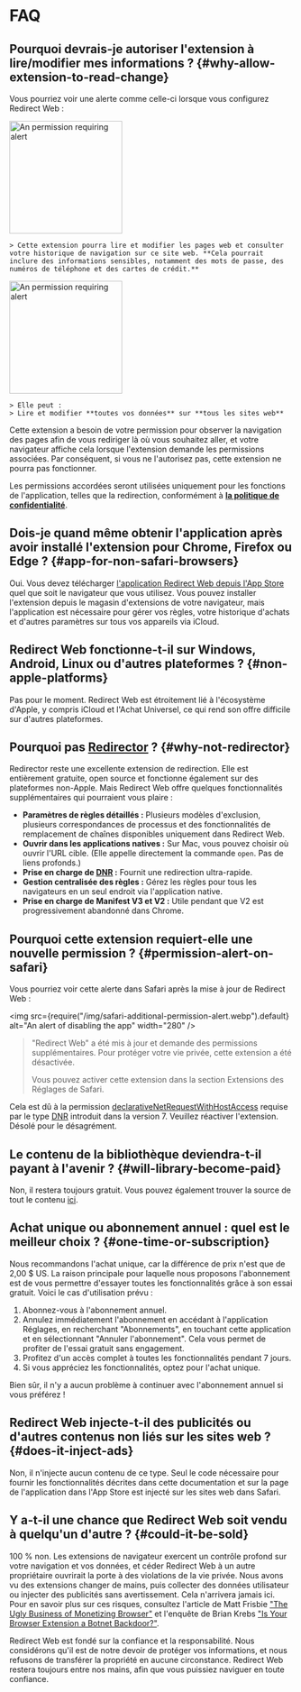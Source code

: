 
# FAQ

## Pourquoi devrais-je autoriser l'extension à lire/modifier mes informations ? {#why-allow-extension-to-read-change}

Vous pourriez voir une alerte comme celle-ci lorsque vous configurez Redirect Web :

<IfBrowserStore stores='appStore'>
    <Image src={PermissionAlertSafari} alt="An permission requiring alert" width="200" margin="0 0 16px 0" hasShadow={true} />

    > Cette extension pourra lire et modifier les pages web et consulter votre historique de navigation sur ce site web. **Cela pourrait inclure des informations sensibles, notamment des mots de passe, des numéros de téléphone et des cartes de crédit.**
</IfBrowserStore>

<IfBrowserStore stores='appStore' includes={false}>
    <Image src={PermissionAlertChrome} alt="An permission requiring alert" height="200" hasRoundedCorners={true} hasShadow={true} margin="0 0 16px 0" />

    > Elle peut :
    > Lire et modifier **toutes vos données** sur **tous les sites web**
</IfBrowserStore>

Cette extension a besoin de votre permission pour observer la navigation des pages afin de vous rediriger là où vous souhaitez aller, et votre navigateur affiche cela lorsque l'extension demande les permissions associées. Par conséquent, si vous ne l'autorisez pas, cette extension ne pourra pas fonctionner.

Les permissions accordées seront utilisées uniquement pour les fonctions de l'application, telles que la redirection, conformément à **[la politique de confidentialité](./privacy-policy)**.

## Dois-je quand même obtenir l'application après avoir installé l'extension pour Chrome, Firefox ou Edge ? {#app-for-non-safari-browsers}

Oui. Vous devez télécharger [l'application Redirect Web depuis l'App Store](https://apps.apple.com/app/id1571283503) quel que soit le navigateur que vous utilisez. Vous pouvez installer l'extension depuis le magasin d'extensions de votre navigateur, mais l'application est nécessaire pour gérer vos règles, votre historique d'achats et d'autres paramètres sur tous vos appareils via iCloud.

## Redirect Web fonctionne-t-il sur Windows, Android, Linux ou d'autres plateformes ? {#non-apple-platforms}

Pas pour le moment. Redirect Web est étroitement lié à l'écosystème d'Apple, y compris iCloud et l'Achat Universel, ce qui rend son offre difficile sur d'autres plateformes.

## Pourquoi pas [Redirector](https://github.com/einaregilsson/Redirector) ? {#why-not-redirector}

Redirector reste une excellente extension de redirection. Elle est entièrement gratuite, open source et fonctionne également sur des plateformes non-Apple. Mais Redirect Web offre quelques fonctionnalités supplémentaires qui pourraient vous plaire :

*   **Paramètres de règles détaillés :** Plusieurs modèles d'exclusion, plusieurs correspondances de processus et des fonctionnalités de remplacement de chaînes disponibles uniquement dans Redirect Web.
*   **Ouvrir dans les applications natives :** Sur Mac, vous pouvez choisir où ouvrir l'URL cible. (Elle appelle directement la commande `open`. Pas de liens profonds.)
*   **Prise en charge de [DNR](https://blog.mozilla.org/addons/2023/05/17/declarativenetrequest-available-in-firefox/) :** Fournit une redirection ultra-rapide.
*   **Gestion centralisée des règles :** Gérez les règles pour tous les navigateurs en un seul endroit via l'application native.
*   **Prise en charge de Manifest V3 et V2 :** Utile pendant que V2 est progressivement abandonné dans Chrome.

## Pourquoi cette extension requiert-elle une nouvelle permission ? {#permission-alert-on-safari}

Vous pourriez voir cette alerte dans Safari après la mise à jour de Redirect Web :

<img src={require("/img/safari-additional-permission-alert.webp").default} alt="An alert of disabling the app" width="280" />

> "Redirect Web" a été mis à jour et demande des permissions supplémentaires. Pour protéger votre vie privée, cette extension a été désactivée.
>
> Vous pouvez activer cette extension dans la section Extensions des Réglages de Safari.

Cela est dû à la permission [declarativeNetRequestWithHostAccess](https://developer.apple.com/documentation/safariservices/safari_web_extensions/blocking_content_with_your_safari_web_extension) requise par le type [DNR](./rule-settings#type) introduit dans la version 7. Veuillez réactiver l'extension. Désolé pour le désagrément.

## Le contenu de la bibliothèque deviendra-t-il payant à l'avenir ? {#will-library-become-paid}

Non, il restera toujours gratuit. Vous pouvez également trouver la source de tout le contenu [ici](https://github.com/mshibanami/redirect-web/tree/main/library).

## Achat unique ou abonnement annuel : quel est le meilleur choix ? {#one-time-or-subscription}

Nous recommandons l'achat unique, car la différence de prix n'est que de 2,00 $ US.
La raison principale pour laquelle nous proposons l'abonnement est de vous permettre d'essayer toutes les fonctionnalités grâce à son essai gratuit. Voici le cas d'utilisation prévu :

1.  Abonnez-vous à l'abonnement annuel.
2.  Annulez immédiatement l'abonnement en accédant à l'application Réglages, en recherchant "Abonnements", en touchant cette application et en sélectionnant "Annuler l'abonnement". Cela vous permet de profiter de l'essai gratuit sans engagement.
3.  Profitez d'un accès complet à toutes les fonctionnalités pendant 7 jours.
4.  Si vous appréciez les fonctionnalités, optez pour l'achat unique.

Bien sûr, il n'y a aucun problème à continuer avec l'abonnement annuel si vous préférez !

## Redirect Web injecte-t-il des publicités ou d'autres contenus non liés sur les sites web ? {#does-it-inject-ads}

Non, il n'injecte aucun contenu de ce type. Seul le code nécessaire pour fournir les fonctionnalités décrites dans cette documentation et sur la page de l'application dans l'App Store est injecté sur les sites web dans Safari.

## Y a-t-il une chance que Redirect Web soit vendu à quelqu'un d'autre ? {#could-it-be-sold}

100 % non. Les extensions de navigateur exercent un contrôle profond sur votre navigation et vos données, et céder Redirect Web à un autre propriétaire ouvrirait la porte à des violations de la vie privée. Nous avons vu des extensions changer de mains, puis collecter des données utilisateur ou injecter des publicités sans avertissement. Cela n'arrivera jamais ici. Pour en savoir plus sur ces risques, consultez l'article de Matt Frisbie ["The Ugly Business of Monetizing Browser"](https://mattfrisbie.substack.com/p/the-ugly-business-of-monetizing-browser) et l'enquête de Brian Krebs ["Is Your Browser Extension a Botnet Backdoor?"](https://krebsonsecurity.com/2021/03/is-your-browser-extension-a-botnet-backdoor/).

Redirect Web est fondé sur la confiance et la responsabilité. Nous considérons qu'il est de notre devoir de protéger vos informations, et nous refusons de transférer la propriété en aucune circonstance. Redirect Web restera toujours entre nos mains, afin que vous puissiez naviguer en toute confiance.